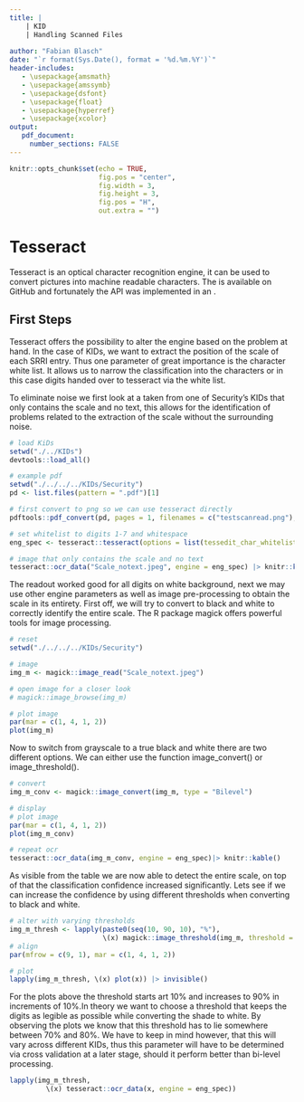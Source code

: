 ```yaml
---
title: |
    | KID
    | Handling Scanned Files
      
author: "Fabian Blasch"
date: "`r format(Sys.Date(), format = '%d.%m.%Y')`"
header-includes:
   - \usepackage{amsmath}
   - \usepackage{amssymb}
   - \usepackage{dsfont}
   - \usepackage{float}
   - \usepackage{hyperref}
   - \usepackage{xcolor}
output: 
   pdf_document:
     number_sections: FALSE
---
```


```r
knitr::opts_chunk$set(echo = TRUE,
                      fig.pos = "center",
                      fig.width = 3,
                      fig.height = 3,
                      fig.pos = "H",
                      out.extra = "")
```

\newpage 

# Tesseract

Tesseract is an optical character recognition engine, it can be used to convert pictures into machine readable characters. The \href{https://github.com/tesseract-ocr/tesseract}{\textcolor{teal}{sourcecode}} is available on GitHub and fortunately the API was implemented in an \href{https://github.com/ropensci/tesseract}{\textcolor{teal}{R package}}.

## First Steps

Tesseract offers the possibility to alter the engine based on the problem at hand. In the case of KIDs, we want to extract the position of the scale of each SRRI entry. Thus one parameter of great importance is the character white list. It allows us to narrow the classification into the characters or in this case digits handed over to tesseract via the white list.

To eliminate noise we first look at a \href{https://github.com/Base-R-Best-R/KID/blob/main/KIDs/Security/Scale_notext.jpeg}{\textcolor{teal}{snippet}} taken from one of Security's KIDs that only contains the scale and no text, this allows for the identification of problems related to the extraction of the scale without the surrounding noise. 

```r
# load KiDs
setwd("./../KIDs")
devtools::load_all()

# example pdf
setwd("./../../../KIDs/Security")
pd <- list.files(pattern = ".pdf")[1]

# first convert to png so we can use tesseract directly
pdftools::pdf_convert(pd, pages = 1, filenames = c("testscanread.png"), dpi = 600)

# set whitelist to digits 1-7 and whitespace
eng_spec <- tesseract::tesseract(options = list(tessedit_char_whitelist = " 1234567"))

# image that only contains the scale and no text 
tesseract::ocr_data("Scale_notext.jpeg", engine = eng_spec) |> knitr::kable()
```

The readout worked good for all digits on white background, next we may use other engine parameters as well as image pre-processing to obtain the scale in its entirety. First off, we will try to convert to black and white to correctly identify the entire scale. The R package magick offers powerful tools for image processing.

```r
# reset
setwd("./../../../KIDs/Security")

# image
img_m <- magick::image_read("Scale_notext.jpeg")

# open image for a closer look
# magick::image_browse(img_m)

# plot image 
par(mar = c(1, 4, 1, 2))
plot(img_m)
```

Now to switch from grayscale to a true black and white there are two different options. We can either use the function image_convert() or image_threshold().

```r
# convert
img_m_conv <- magick::image_convert(img_m, type = "Bilevel")

# display
# plot image 
par(mar = c(1, 4, 1, 2))
plot(img_m_conv)

# repeat ocr
tesseract::ocr_data(img_m_conv, engine = eng_spec)|> knitr::kable()
```
As visible from the table we are now able to detect the entire scale, on top of that the classification confidence increased significantly. Lets see if we can increase the confidence by using different thresholds when converting to black and white.

```r
# alter with varying thresholds
img_m_thresh <- lapply(paste0(seq(10, 90, 10), "%"), 
                       \(x) magick::image_threshold(img_m, threshold = x, type = "white"))
# align
par(mfrow = c(9, 1), mar = c(1, 4, 1, 2))

# plot
lapply(img_m_thresh, \(x) plot(x)) |> invisible()
```

For the plots above the threshold starts art 10% and increases to 90% in increments of 10%.In theory we want to choose a threshold that keeps the digits as legible as possible while converting the shade to white. By observing the plots we know that this threshold has to lie somewhere between 70% and 80%. We have to keep in mind however, that this will vary across different KIDs, thus this parameter will have to be determined via cross validation at a later stage, should it perform better than bi-level processing.

```r
lapply(img_m_thresh, 
         \(x) tesseract::ocr_data(x, engine = eng_spec))
```



 
 






